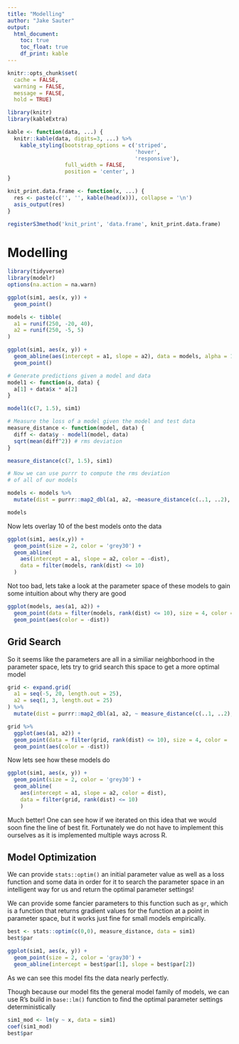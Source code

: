 ```yaml
---
title: "Modelling"
author: "Jake Sauter"
output: 
  html_document: 
    toc: true
    toc_float: true
    df_print: kable 
---
```


```r
knitr::opts_chunk$set(
  cache = FALSE, 
  warning = FALSE, 
  message = FALSE,
  hold = TRUE)

library(knitr)
library(kableExtra)

kable <- function(data, ...) {
  knitr::kable(data, digits=3, ...) %>% 
    kable_styling(bootstrap_options = c('striped', 
                                        'hover', 
                                        'responsive'),
                  full_width = FALSE, 
                  position = 'center', )
}

knit_print.data.frame <- function(x, ...) {
  res <- paste(c('', '', kable(head(x))), collapse = '\n')
  asis_output(res)
}

registerS3method('knit_print', 'data.frame', knit_print.data.frame)
```

# Modelling

```r
library(tidyverse)
library(modelr)
options(na.action = na.warn)
```

```r
ggplot(sim1, aes(x, y)) + 
  geom_point()
```


```r
models <- tibble(
  a1 = runif(250, -20, 40), 
  a2 = runif(250, -5, 5)
)

ggplot(sim1, aes(x, y)) + 
  geom_abline(aes(intercept = a1, slope = a2), data = models, alpha = 1/4) + 
  geom_point()
```

```r
# Generate predictions given a model and data
model1 <- function(a, data) {
  a[1] + data$x * a[2]
}

model1(c(7, 1.5), sim1)
```

```r
# Measure the loss of a model given the model and test data 
measure_distance <- function(model, data) {
  diff <- data$y - model1(model, data)
  sqrt(mean(diff^2)) # rms deviation
}

measure_distance(c(7, 1.5), sim1)
```

```r
# Now we can use purrr to compute the rms deviation
# of all of our models

models <- models %>% 
  mutate(dist = purrr::map2_dbl(a1, a2, ~measure_distance(c(..1, ..2), sim1)))

models
```


Now lets overlay 10 of the best models onto the data

```r
ggplot(sim1, aes(x,y)) + 
  geom_point(size = 2, color = 'grey30') + 
  geom_abline(
    aes(intercept = a1, slope = a2, color = -dist), 
    data = filter(models, rank(dist) <= 10)
  )
```


Not too bad, lets take a look at the parameter space of these models
to gain some intuition about why thery are good

```r
ggplot(models, aes(a1, a2)) + 
  geom_point(data = filter(models, rank(dist) <= 10), size = 4, color = 'red') + 
  geom_point(aes(color = -dist))
```


## Grid Search

So it seems like the parameters are all in a similiar neighborhood
in the parameter space, lets try to grid search this space 
to get a more optimal model

```r
grid <- expand.grid(
  a1 = seq(-5, 20, length.out = 25), 
  a2 = seq(1, 3, length.out = 25)
) %>% 
  mutate(dist = purrr::map2_dbl(a1, a2, ~ measure_distance(c(..1, ..2), sim1)))

grid %>% 
  ggplot(aes(a1, a2)) + 
  geom_point(data = filter(grid, rank(dist) <= 10), size = 4, color = 'red') + 
  geom_point(aes(color = -dist))
```

Now lets see how these models do 

```r
ggplot(sim1, aes(x, y)) + 
  geom_point(size = 2, color = 'grey30') + 
  geom_abline(
    aes(intercept = a1, slope = a2, color = dist), 
    data = filter(grid, rank(dist) <= 10)
    )
```

Much better! One can see how if we iterated on this idea that we would soon fine
the line of best fit. Fortunately we do not have to implement this ourselves as it 
is implemented multiple ways across R. 

## Model Optimization

We can provide `stats::optim()` an initial parameter value as well as a loss function 
and some data in order for it to search the parameter space in an intelligent way 
for us and return the optimal parameter settings!

We can provide some fancier parameters to this function such as `gr`, which is a function
that returns gradient values for the function at a point in parameter space, but
it works just fine for small models empirically. 

```r
best <- stats::optim(c(0,0), measure_distance, data = sim1)
best$par

ggplot(sim1, aes(x, y)) + 
  geom_point(size = 2, color = 'gray30') + 
  geom_abline(intercept = best$par[1], slope = best$par[2])
```


As we can see this model fits the data nearly perfectly. 

Though because our model fits the general model family of models, we 
can use R's build in `base::lm()` function to find the optimal parameter
settings deterministically

```r
sim1_mod <- lm(y ~ x, data = sim1)
coef(sim1_mod)
best$par
```

















